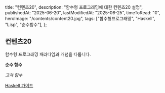   title: "컨텐츠20",
  description: "함수형 프로그래밍에 대한 컨텐츠20 설명",
  publishedAt: "2025-06-20",
  lastModifiedAt: "2025-06-25",
  timeToRead: "0",
  heroImage: "/contents/content20.jpg",
  tags: ["함수형프로그래밍", "Haskell", "Lisp", "순수함수"],
};

## 컨텐츠20

함수형 프로그래밍 패러다임과 개념을 다룹니다.

**순수 함수**

_고차 함수_

[Haskell 가이드](https://haskell.org)
